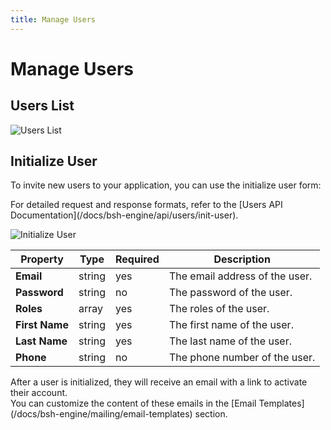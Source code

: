 ```yaml
---
title: Manage Users
---
```


# Manage Users

## Users List

![Users List](/images/bsh-egnine/security/users/users-list.png)

## Initialize User

To invite new users to your application, you can use the initialize user form:

<Callout type='info'>
    For detailed request and response formats, refer to the [Users API Documentation](/docs/bsh-engine/api/users/init-user).
</Callout>

![Initialize User](/images/bsh-egnine/security/users/init-user.png)

| Property | Type | Required | Description |
|----------|------|----------|-------------|
| **Email** | string | yes | The email address of the user. |
| **Password** | string | no | The password of the user. |
| **Roles** | array | yes | The roles of the user. |
| **First Name** | string | yes | The first name of the user. |
| **Last Name** | string | yes | The last name of the user. |
| **Phone** | string | no | The phone number of the user. |

<Callout type='info'>
    After a user is initialized, they will receive an email with a link to activate their account.<br/>
    You can customize the content of these emails in the [Email Templates](/docs/bsh-engine/mailing/email-templates) section.
</Callout>
